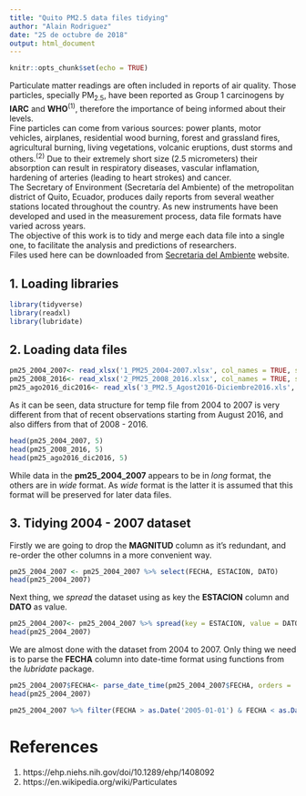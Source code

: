 ---
title: "Quito PM2.5 data files tidying"
author: "Alain Rodriguez"
date: "25 de octubre de 2018"
output: html_document
---

```{r setup, include=FALSE}
knitr::opts_chunk$set(echo = TRUE)
```

Particulate matter readings are often included in reports of air quality. Those particles, specially PM<sub>2.5</sub>, have been reported as Group 1 carcinogens by **IARC** and **WHO**^(1)^, therefore the importance of being informed about their levels.   
Fine particles can come from various sources: power plants, motor vehicles, airplanes, residential wood burning, forest and grassland fires, agricultural burning, living vegetations, volcanic eruptions, dust storms and others.^(2)^
Due to their extremely short size (2.5 micrometers) their absorption can result in respiratory diseases, vascular inflamation, hardening of arteries (leading to heart strokes) and cancer.   
The Secretary of Environment (Secretaría del Ambiente) of the metropolitan district of Quito, Ecuador, produces daily reports from several weather stations located throughout the country. As new instruments have been developed and used in the measurement process, data file formats have varied across years.   
The objective of this work is to tidy and merge each data file into a single one, to facilitate the analysis and predictions of researchers.   
Files used here can be downloaded from [Secretaria del Ambiente](http://www.quitoambiente.gob.ec/ambiente/index.php/datos-horarios-historicos#particulas-menores-a-2-5-micrometros-pm2-5) website.

## 1. Loading libraries
```{r loading_libraries, message=FALSE}
library(tidyverse)
library(readxl)
library(lubridate)
```

## 2. Loading data files
```{r loading_data, warning=FALSE}
pm25_2004_2007<- read_xlsx('1_PM25_2004-2007.xlsx', col_names = TRUE, skip = 1)
pm25_2008_2016<- read_xlsx('2_PM25_2008_2016.xlsx', col_names = TRUE, skip = 1)
pm25_ago2016_dic2016<- read_xls('3_PM2.5_Agost2016-Diciembre2016.xls', col_names = TRUE, col_types = c('date', 'numeric', 'numeric', 'numeric', 'numeric', 'numeric', 'numeric', 'numeric', 'numeric'))
```

As it can be seen, data structure for temp file from 2004 to 2007 is very different from that of recent observations starting from August 2016, and also differs from that of 2008 - 2016.

```{r headings}
head(pm25_2004_2007, 5)
head(pm25_2008_2016, 5)
head(pm25_ago2016_dic2016, 5)
```

While data in the __pm25_2004_2007__ appears to be in *long* format, the others are in *wide* format. 
As *wide* format is the latter it is assumed that this format will be preserved for later data files.

## 3. Tidying 2004 - 2007 dataset
Firstly we are going to drop the **MAGNITUD** column as it's redundant, and re-order the other columns in a more convenient way.
```{r tidying_1}
pm25_2004_2007 <- pm25_2004_2007 %>% select(FECHA, ESTACION, DATO)
head(pm25_2004_2007)
```

Next thing, we *spread* the dataset using as key the **ESTACION** column and **DATO** as value.
```{r spreading_1}
pm25_2004_2007<- pm25_2004_2007 %>% spread(key = ESTACION, value = DATO)
head(pm25_2004_2007)
```

We are almost done with the dataset from 2004 to 2007. Only thing we need is to parse the **FECHA** column into date-time format using functions from the *lubridate* package.

```{r parsing_1}
pm25_2004_2007$FECHA<- parse_date_time(pm25_2004_2007$FECHA, orders = 'ymd HMS') 
head(pm25_2004_2007)
```

```{r plotting_1, echo=FALSE}
pm25_2004_2007 %>% filter(FECHA > as.Date('2005-01-01') & FECHA < as.Date('2005-12-31')) %>% ggplot(aes(FECHA, CENTRO)) + geom_col() + scale_x_datetime(date_labels = '%b-%Y')
```

# References
1. https://ehp.niehs.nih.gov/doi/10.1289/ehp/1408092
2. https://en.wikipedia.org/wiki/Particulates